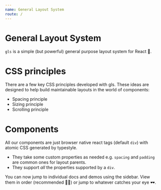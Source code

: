 ```yaml
---
name: General Layout System
route: /
---
```


# General Layout System
`gls` is a simple (but powerful) general purpose layout system for React 🌹. 

# CSS principles
There are a few key CSS principles developed with gls. These ideas are designed to help build maintainable layouts in the world of components:

* Spacing principle
* Sizing principle
* Scrolling principle

# Components
All our components are just browser native react tags (default `div`) with atomic CSS generated by typestyle. 

* They take some custom properties as needed e.g. `spacing` and `padding` are common ones for layout parents.
* They support *all* the properties supported by a `div`.

You can now jump to individual docs and demos using the sidebar. View them in order (recommended 👍🏻) or jump to whatever catches your eye 🕶.
